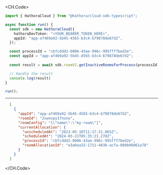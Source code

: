 
<CH.Code>
```typescript GetInactiveRoomsForProcess.ts
import { HathoraCloud } from "@hathora/cloud-sdk-typescript";

async function run() {
  const sdk = new HathoraCloud({
    hathoraDevToken: "<YOUR_BEARER_TOKEN_HERE>",
    appId: "app-af469a92-5b45-4565-b3c4-b79878de67d2",
  });

  const processId = "cbfcddd2-0006-43ae-996c-995fff7bed2e";
  const appId = "app-af469a92-5b45-4565-b3c4-b79878de67d2";
  
  const result = await sdk.roomV2.getInactiveRoomsForProcess(processId, appId);

  // Handle the result
  console.log(result)
}

run();
```
---

```json Example Response
  [
    {
      "appId": "app-af469a92-5b45-4565-b3c4-b79878de67d2",
      "roomId": "2swovpy1fnunu",
      "roomConfig": "{\"name\":\"my-room\"}",
      "currentAllocation": {
        "unscheduledAt": "2023-05-10T11:17:31.065Z",
        "scheduledAt": "2024-03-21T05:35:21.278Z",
        "processId": "cbfcddd2-0006-43ae-996c-995fff7bed2e",
        "roomAllocationId": "e3a0aa32-1711-4036-acfa-008b96061a78"
      }
    }
  ]
```
</CH.Code>
